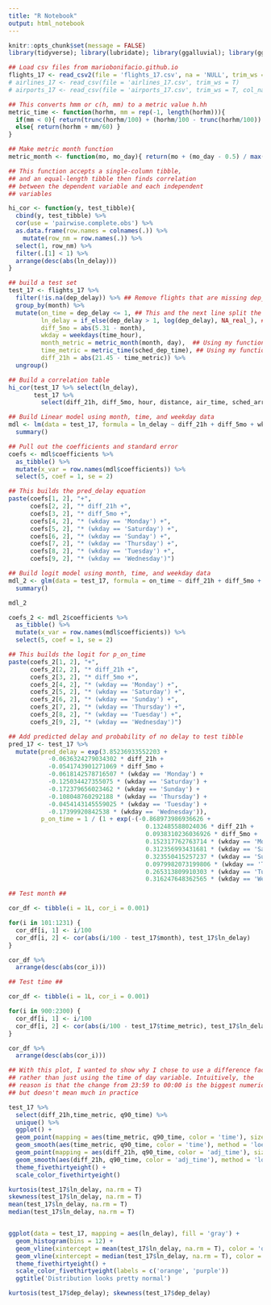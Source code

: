 ```yaml
---
title: "R Notebook"
output: html_notebook
---
```



```r
knitr::opts_chunk$set(message = FALSE)
library(tidyverse); library(lubridate); library(ggalluvial); library(ggthemes); library(nycflights13); library(moments)
```


```r
## Load csv files from mariobonifacio.github.io
flights_17 <- read_csv2(file = 'flights_17.csv', na = 'NULL', trim_ws = T)
# airlines_17 <- read_csv(file = 'airlines_17.csv', trim_ws = T)
# airports_17 <- read_csv(file = 'airports_17.csv', trim_ws = T, col_names = c('airport_name', 'airport_iata', 'airport_st'))
```


```r
## This converts hmm or c(h, mm) to a metric value h.hh
metric_time <- function(horhm, mm = rep(-1, length(horhm))){
  if(mm < 0){ return(trunc(horhm/100) + (horhm/100 - trunc(horhm/100)) * 5 / 3) }
  else{ return(horhm + mm/60) }
}

```


```r
## Make metric month function
metric_month <- function(mo, mo_day){ return(mo + (mo_day - 0.5) / max(mo_day)) }
```


```r
## This function accepts a single-column tibble,
## and an equal-length tibble then finds correlation
## between the dependent variable and each independent
## variables

hi_cor <- function(y, test_tibble){  
  cbind(y, test_tibble) %>%
  cor(use = 'pairwise.complete.obs') %>%
  as.data.frame(row.names = colnames(.)) %>%
    mutate(row_nm = row.names(.)) %>%
  select(1, row_nm) %>%
  filter(.[1] < 1) %>%
  arrange(desc(abs(ln_delay)))
}

```


```r
## build a test set 
test_17 <- flights_17 %>%
  filter(!is.na(dep_delay)) %>% ## Remove flights that are missing dep_delay
  group_by(month) %>%
  mutate(on_time = dep_delay <= 1, ## This and the next line split the data set into on-time flights...
         ln_delay = if_else(dep_delay > 1, log(dep_delay), NA_real_), ## ...and log-length of delay, if delay
         diff_5mo = abs(5.31 - month), 
         wkday = weekdays(time_hour),
         month_metric = metric_month(month, day),  ## Using my function
         time_metric = metric_time(sched_dep_time), ## Using my function
         diff_21h = abs(21.45 - time_metric)) %>%
  ungroup()
```


```r
## Build a correlation table
hi_cor(test_17 %>% select(ln_delay),
       test_17 %>%
         select(diff_21h, diff_5mo, hour, distance, air_time, sched_arr_time, sched_dep_time, month))
```


```r
## Build Linear model using month, time, and weekday data
mdl <- lm(data = test_17, formula = ln_delay ~ diff_21h + diff_5mo + wkday) %>%
  summary()

```



```r
## Pull out the coefficients and standard error
coefs <- mdl$coefficients %>%
  as_tibble() %>%
  mutate(x_var = row.names(mdl$coefficients)) %>%
  select(5, coef = 1, se = 2)
```


```r
## This builds the pred_delay equation
paste(coefs[1, 2], "+",
      coefs[2, 2], "* diff_21h +",
      coefs[3, 2], "* diff_5mo +",
      coefs[4, 2], "* (wkday == 'Monday') +",
      coefs[5, 2], "* (wkday == 'Saturday') +",
      coefs[6, 2], "* (wkday == 'Sunday') +",
      coefs[7, 2], "* (wkday == 'Thursday') +",
      coefs[8, 2], "* (wkday == 'Tuesday') +",
      coefs[9, 2], "* (wkday == 'Wednesday')")

```

```r
## Build logit model using month, time, and weekday data
mdl_2 <- glm(data = test_17, formula = on_time ~ diff_21h + diff_5mo + wkday, family = 'binomial') %>%
  summary()

mdl_2
```


```r
coefs_2 <- mdl_2$coefficients %>%
  as_tibble() %>%
  mutate(x_var = row.names(mdl$coefficients)) %>%
  select(5, coef = 1, se = 2)
```



```r
## This builds the logit for p_on_time
paste(coefs_2[1, 2], "+",
      coefs_2[2, 2], "* diff_21h +",
      coefs_2[3, 2], "* diff_5mo +",
      coefs_2[4, 2], "* (wkday == 'Monday') +",
      coefs_2[5, 2], "* (wkday == 'Saturday') +",
      coefs_2[6, 2], "* (wkday == 'Sunday') +",
      coefs_2[7, 2], "* (wkday == 'Thursday') +",
      coefs_2[8, 2], "* (wkday == 'Tuesday') +",
      coefs_2[9, 2], "* (wkday == 'Wednesday')")
```



```r
## Add predicted delay and probability of no delay to test tibble
pred_17 <- test_17 %>%
  mutate(pred_delay = exp(3.85236933552203 +
           -0.0636324279034302 * diff_21h +
           -0.0541743901271069 * diff_5mo +
           -0.0618142578716507 * (wkday == 'Monday') +
           -0.125034427355075 * (wkday == 'Saturday') +
           -0.172379656023462 * (wkday == 'Sunday') +
           -0.108048760292188 * (wkday == 'Thursday') +
           -0.0454143145559025 * (wkday == 'Tuesday') +
           -0.17399920842538 * (wkday == 'Wednesday')),
         p_on_time = 1 / (1 + exp(-(-0.868973986936626 +
                                      0.132485588024036 * diff_21h +
                                      0.0938310236036926 * diff_5mo +
                                      0.152317762763714 * (wkday == 'Monday') +
                                      0.312356993431681 * (wkday == 'Saturday') +
                                      0.323550415257237 * (wkday == 'Sunday') +
                                      0.0979982073199806 * (wkday == 'Thursday') +
                                      0.265313809910303 * (wkday == 'Tuesday') +
                                      0.316247648362565 * (wkday == 'Wednesday')))))

```



```r
## Test month ##

cor_df <- tibble(i = 1L, cor_i = 0.001)

for(i in 101:1231) {
  cor_df[i, 1] <- i/100
  cor_df[i, 2] <- cor(abs(i/100 - test_17$month), test_17$ln_delay)
}

cor_df %>%
  arrange(desc(abs(cor_i)))

```


```r
## Test time ##

cor_df <- tibble(i = 1L, cor_i = 0.001)

for(i in 900:2300) {
  cor_df[i, 1] <- i/100
  cor_df[i, 2] <- cor(abs(i/100 - test_17$time_metric), test_17$ln_delay, use = 'pairwise.complete.obs')
}

cor_df %>%
  arrange(desc(abs(cor_i)))
```


```r
## With this plot, I wanted to show why I chose to use a difference factor
## rather than just using the time of day variable. Intuitively, the
## reason is that the change from 23:59 to 00:00 is the biggest numerically
## but doesn't mean much in practice

test_17 %>%
  select(diff_21h,time_metric, q90_time) %>%
  unique() %>%
  ggplot() +
  geom_point(mapping = aes(time_metric, q90_time, color = 'time'), size = 1) +
  geom_smooth(aes(time_metric, q90_time, color = 'time'), method = 'loess') +
  geom_point(mapping = aes(diff_21h, q90_time, color = 'adj_time'), size = 1) +
  geom_smooth(aes(diff_21h, q90_time, color = 'adj_time'), method = 'loess') +
  theme_fivethirtyeight() +
  scale_color_fivethirtyeight()
```


```r
kurtosis(test_17$ln_delay, na.rm = T)
skewness(test_17$ln_delay, na.rm = T)
mean(test_17$ln_delay, na.rm = T)
median(test_17$ln_delay, na.rm = T)


ggplot(data = test_17, mapping = aes(ln_delay), fill = 'gray') +
  geom_histogram(bins = 12) +
  geom_vline(xintercept = mean(test_17$ln_delay, na.rm = T), color = 'orange', size = 1.5) +
  geom_vline(xintercept = median(test_17$ln_delay, na.rm = T), color = 'purple', size = 1.5) +
  theme_fivethirtyeight() +
  scale_color_fivethirtyeight(labels = c('orange', 'purple')) 
  ggtitle('Distribution looks pretty normal')

kurtosis(test_17$dep_delay); skewness(test_17$dep_delay)
```

